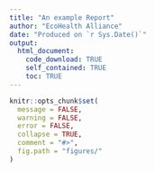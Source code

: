 ```yaml
---
title: "An example Report"
author: "EcoHealth Alliance"
date: "Produced on `r Sys.Date()`"
output:
  html_document:
    code_download: TRUE
    self_contained: TRUE
    toc: TRUE
---
```


```r
knitr::opts_chunk$set(
  message = FALSE,
  warning = FALSE,
  error = FALSE,
  collapse = TRUE,
  comment = "#>",
  fig.path = "figures/"
)
```